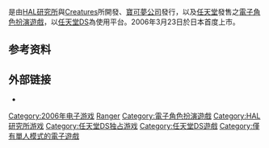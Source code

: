 {{Unreferenced|time=2016-07-28T12:45:47+00:00}}
{{Expert|time=2020-10-11}}
{{Incomplete|time=2020-10-22}}
{{noteTA
| G1=Games
| G2=Pokemon
}}
{{Infobox VG
| title= 寶可夢保育家
| japanese= ポケモンレンジャー
| english= Pokémon Ranger
| genre= [[電子角色扮演遊戲|角色扮演]]
| platforms= [[任天堂DS|任天堂DS]]
| developer= [[HAL研究所|HAL研究所]]、[[Creatures|Creatures]]
| publisher= [[寶可夢公司|寶可夢公司]]、[[任天堂|任天堂]]
| modes= [[單人電子遊戲|單人]]
| released= {{vgrelease|JP|2006年3月23日|NA| 2006年10月30日|AU|2006年12月7日|EU|2007年4月13日}}
}}
{{vgname|寶可夢保育家|ja=ポケモンレンジャー|en=Pokémon Ranger}}是由[[HAL研究所|HAL研究所]]與[[Creatures|Creatures]]所開發、[[寶可夢公司|寶可夢公司]]發行，以及[[任天堂|任天堂]]發售之[[電子角色扮演遊戲|電子角色扮演遊戲]]，以[[任天堂DS|任天堂DS]]為使用平台。2006年3月23日於日本首度上市。

== 参考资料 ==
{{reflist}}

== 外部链接 ==
* {{Official|https://www.nintendo.co.jp/ds/argj/}}{{ja}}

{{寶可夢系列}}

{{DEFAULTSORT:Pokemon Ranger}}
[[Category:2006年电子游戏|Category:2006年电子游戏]]
[[Category:寶可夢系列_(遊戲)|Ranger]]
[[Category:電子角色扮演遊戲|Category:電子角色扮演遊戲]]
[[Category:HAL研究所游戏|Category:HAL研究所游戏]]
[[Category:任天堂DS独占游戏|Category:任天堂DS独占游戏]]
[[Category:任天堂DS遊戲|Category:任天堂DS遊戲]]
[[Category:僅有單人模式的電子遊戲|Category:僅有單人模式的電子遊戲]]
{{nintendo-stub}}
{{rpg-videogame-stub}}